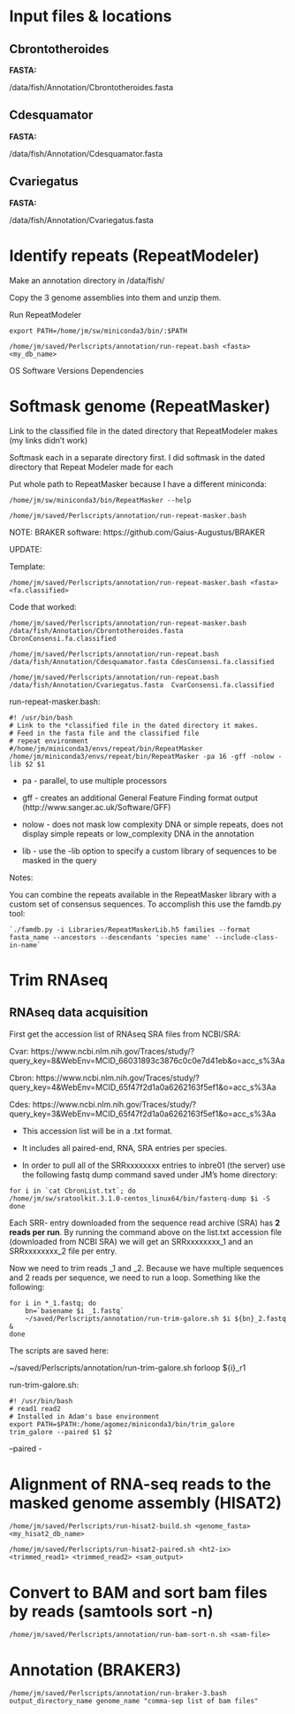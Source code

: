 # Input files & locations


## Cbrontotheroides {-}

**FASTA:**

/data/fish/Annotation/Cbrontotheroides.fasta


## Cdesquamator {-}

**FASTA:**

/data/fish/Annotation/Cdesquamator.fasta


## Cvariegatus {-}

**FASTA:**

/data/fish/Annotation/Cvariegatus.fasta


# Identify repeats (RepeatModeler)

Make an annotation directory in /data/fish/

Copy the 3 genome assemblies into them and unzip them.

Run RepeatModeler

```
export PATH=/home/jm/sw/miniconda3/bin/:$PATH

/home/jm/saved/Perlscripts/annotation/run-repeat.bash <fasta> <my_db_name>

```

OS
Software
Versions
Dependencies


# Softmask genome (RepeatMasker)

Link to the classified file in the dated directory that RepeatModeler makes
(my links didn’t work)

Softmask each in a separate directory first.
I did softmask in the dated directory that Repeat Modeler made for each  

Put whole path to RepeatMasker because I have a different miniconda:

```
/home/jm/sw/miniconda3/bin/RepeatMasker --help	

/home/jm/saved/Perlscripts/annotation/run-repeat-masker.bash
```


NOTE: BRAKER software:
https://github.com/Gaius-Augustus/BRAKER

UPDATE:

Template:

```
/home/jm/saved/Perlscripts/annotation/run-repeat-masker.bash <fasta> <fa.classified>
```


Code that worked:

```
/home/jm/saved/Perlscripts/annotation/run-repeat-masker.bash /data/fish/Annotation/Cbrontotheroides.fasta CbronConsensi.fa.classified
```

```
/home/jm/saved/Perlscripts/annotation/run-repeat.bash /data/fish/Annotation/Cdesquamator.fasta CdesConsensi.fa.classified
```

```
/home/jm/saved/Perlscripts/annotation/run-repeat.bash /data/fish/Annotation/Cvariegatus.fasta  CvarConsensi.fa.classified
```

run-repeat-masker.bash:

```
#! /usr/bin/bash
# Link to the *classified file in the dated directory it makes.
# Feed in the fasta file and the classified file
# repeat environment
#/home/jm/miniconda3/envs/repeat/bin/RepeatMasker
/home/jm/miniconda3/envs/repeat/bin/RepeatMasker -pa 16 -gff -nolow -lib $2 $1
```

+ pa - parallel, to use multiple processors

+ gff - creates an additional General Feature Finding format output (http://www.sanger.ac.uk/Software/GFF)

+ nolow - does not mask low complexity DNA or simple repeats, does not display simple repeats or low_complexity DNA in the annotation

+ lib - use the -lib option to specify a custom library of sequences to be masked in the query

Notes:

You can combine the repeats available in the RepeatMasker library  with a custom set of consensus sequences.  To accomplish this use the famdb.py tool:

```
`./famdb.py -i Libraries/RepeatMaskerLib.h5 families --format fasta_name --ancestors --descendants 'species name' --include-class-in-name`
```

# Trim RNAseq

## RNAseq data acquisition 

First get the accession list of RNAseq SRA files from NCBI/SRA:

Cvar:
https://www.ncbi.nlm.nih.gov/Traces/study/?query_key=8&WebEnv=MCID_66031893c3876c0c0e7d41eb&o=acc_s%3Aa 

Cbron:
https://www.ncbi.nlm.nih.gov/Traces/study/?query_key=4&WebEnv=MCID_65f47f2d1a0a6262163f5ef1&o=acc_s%3Aa 

Cdes:
https://www.ncbi.nlm.nih.gov/Traces/study/?query_key=3&WebEnv=MCID_65f47f2d1a0a6262163f5ef1&o=acc_s%3Aa

+ This accession list will be in a .txt format. 

+ It includes all paired-end, RNA, SRA entries per species. 

+ In order to pull all of the SRRxxxxxxxx entries to inbre01 (the server) use the following fastq dump command saved under JM's home directory:

```
for i in `cat CbronList.txt`; do
/home/jm/sw/sratoolkit.3.1.0-centos_linux64/bin/fasterq-dump $i -S
done

```

Each SRR- entry downloaded from the sequence read archive (SRA) has **2 reads per run**. 
By running the command above on the list.txt accession file (downloaded from NCBI SRA) we will get an SRRxxxxxxxx_1 and an SRRxxxxxxxx_2 file per entry. 

Now we need to trim reads _1 and _2. Because we have multiple sequences and 2 reads per sequence, we need to run a loop. Something like the following:

```
for i in *_1.fastq; do
	bn=`basename $i _1.fastq`
	~/saved/Perlscripts/annotation/run-trim-galore.sh $i ${bn}_2.fastq &
done

```

The scripts are saved here:

~/saved/Perlscripts/annotation/run-trim-galore.sh forloop ${i}_r1 <read_1> <read_2>

run-trim-galore.sh:

```
#! /usr/bin/bash
# read1 read2
# Installed in Adam's base environment
export PATH=$PATH:/home/agomez/miniconda3/bin/trim_galore
trim_galore --paired $1 $2

```
–paired - 

# Alignment of RNA-seq reads to the masked genome assembly (HISAT2)

```
/home/jm/saved/Perlscripts/run-hisat2-build.sh <genome_fasta> <my_hisat2_db_name>

```

```
/home/jm/saved/Perlscripts/run-hisat2-paired.sh <ht2-ix> <trimmed_read1> <trimmed_read2> <sam_output>
```

# Convert to BAM and sort bam files by reads (samtools sort -n)

```
/home/jm/saved/Perlscripts/annotation/run-bam-sort-n.sh <sam-file>

```

# Annotation (BRAKER3)

```
/home/jm/saved/Perlscripts/annotation/run-braker-3.bash output_directory_name genome_name "comma-sep list of bam files"
```







    
